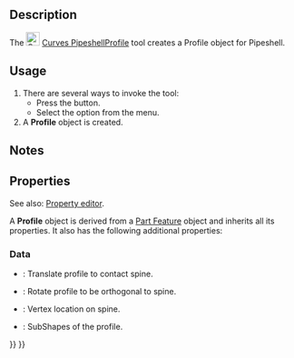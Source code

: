 <languages/>
<translate>

<!--T:1-->
{{Docnav
|[[Curves_ProfileSupport|ProfileSupport]]
|[[Curves_Pipeshell|Pipeshell]]
|[[Curves_Workbench|Curves]]
|IconL=Curves_ProfileSupport.svg
|IconR=Curves_Pipeshell.svg
|IconC=Curves_workbench_icon.svg
}}

<!--T:2-->
{{GuiCommand
|Name=Curves PipeshellProfile
|MenuLocation=Surfaces → Pipeshell profile
|Workbenches=[[Curves_Workbench|Curves]]
|SeeAlso=[[Curves_Pipeshell|Curves Pipeshell]]
}}

==Description== <!--T:3-->

<!--T:4-->
The [[Image:Curves_PipeshellProfile.svg|24px]] [[Curves_PipeshellProfile|Curves PipeshellProfile]] tool creates a Profile object for Pipeshell.

==Usage== <!--T:5-->

<!--T:6-->
# There are several ways to invoke the tool:
#* Press the {{Button|[[Image:Curves_PipeshellProfile.svg|16px]] [[Curves_PipeshellProfile|Pipeshell profile]]}} button.
#* Select the {{MenuCommand|Surfaces → [[Image:Curves_PipeshellProfile.svg|16px]] Pipeshell profile}} option from the menu.
# A '''Profile''' object is created.

==Notes== <!--T:7-->

==Properties== <!--T:9-->

<!--T:12-->
See also: [[Property_editor|Property editor]].

<!--T:13-->
A '''Profile''' object is derived from a [[Part_Feature|Part Feature]] object and inherits all its properties. It also has the following additional properties:

===Data=== <!--T:14-->

<!--T:15-->
{{TitleProperty|Profile}}

<!--T:16-->
* {{PropertyData|Contact|Bool}}: Translate profile to contact spine.
* {{PropertyData|Correction|Bool}}: Rotate profile to be orthogonal to spine.
* {{PropertyData|Location|LinkSub}}: Vertex location on spine.
* {{PropertyData|Profile|LinkSubList}}: SubShapes of the profile.


<!--T:11-->
{{Docnav
|[[Curves_ProfileSupport|ProfileSupport]]
|[[Curves_Pipeshell|Pipeshell]]
|[[Curves_Workbench|Curves]]
|IconL=Curves_ProfileSupport.svg
|IconR=Curves_Pipeshell.svg
|IconC=Curves_workbench_icon.svg
}}

</translate>
{{Curves Tools navi{{#translation:}}}}
{{Userdocnavi{{#translation:}}}}